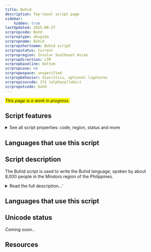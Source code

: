 ```yaml
---
title: Buhid
description: Top-level script page
sidebar:
    hidden: true
lastUpdated: 2025-08-27
scrpropcode: Buhd
scrproptype: abugida
scrpropname: Buhid
scrpropshortname: Buhid script
scrpropstatus: Current
scrpropregion: Insular Southeast Asian
scrpropdirection: LTR
scrpropbaseline: bottom
scrpropcase: no
scrpropwspace: unspecified
scrpropbehavior: diacritics, optional ligatures
scrpropisocode: 372 (alphasyllabic)
scrpropotcode: buhd
---
```


<span style='background-color:yellow'>_This page is a work in progress._</span>


## Script features

<details>
<summary> See all script properties: code, region, status and more</summary>
<ScriptInfo />
</details>

## Languages that use this script

<WsList script='Buhd' wsMax='5' />

## Script description

The Buhid script is used to write the Buhid language, spoken by about 8,000 people in the Mindoro region of the Philippines.

<details>
<summary>Read the full description...'</summary>It is an indigenous abugida script of Brahmic origin. It is proposed that the Buhid, Hanunoo and Tagbanwa scripts share common origins with the Tagalog script, an extinct script from the same region, because of the many features they have in common. All four scripts are of the abugida type, with an a vowel inherent in each consonant. The inherent vowel can be modified by the addition of a diacritic, called a _kulit_. In the Buhid script the _kulit_ takes the form of a horizontal line, added above (to produce [i]) or below (to produce [u]) the syllable, often forming a ligature. It is read horizontally, from left to right, and top to bottom.
</details>

## Languages that use this script

<WsList script='Buhd' wsMax='5' />

## Unicode status

_Coming soon..._

## Resources

<ScriptResources detailSummary='seemore' />

